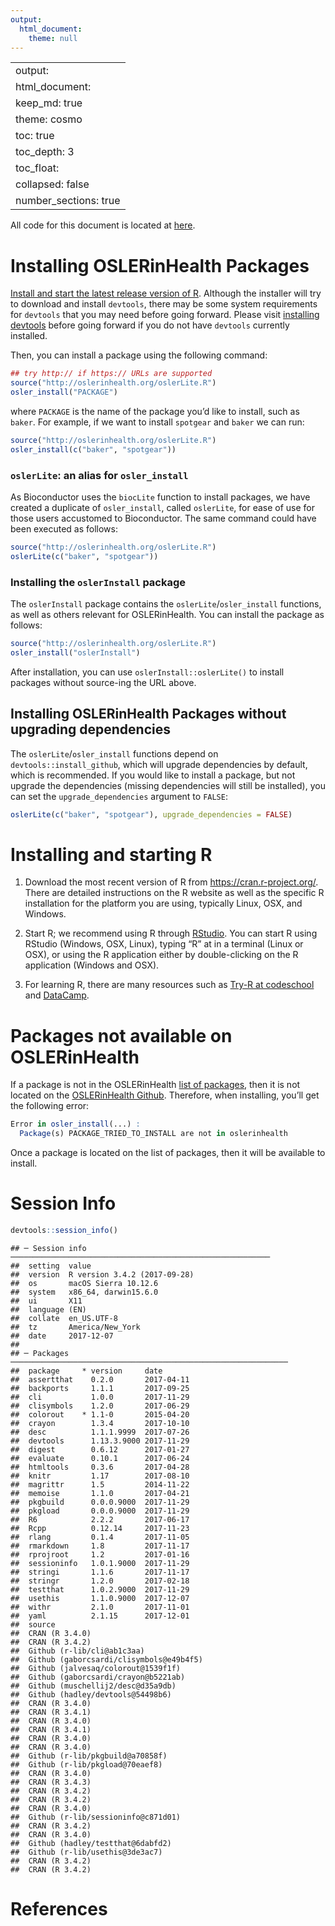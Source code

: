 ```yaml
---
output:
  html_document:
    theme: null
---
```

---
output: 
  html_document:
    keep_md: true
    theme: cosmo
    toc: true
    toc_depth: 3
    toc_float:
      collapsed: false
    number_sections: true
---





All code for this document is located at [here](https://raw.githubusercontent.com/muschellij2/neuroc/master/install_oslerinhealth/index.R).

# Installing OSLERinHealth Packages 

[Install and start the latest release version of R](#installing-and-starting-r).  Although the installer will try to download and install `devtools`, there may be some system requirements for `devtools` that you may need before going forward.  Please visit [installing devtools](neuroc-help-installing-devtools) before going forward if you do not have `devtools` currently installed. 

Then, you can install a package using the following command:

```r
## try http:// if https:// URLs are supported
source("http://oslerinhealth.org/oslerLite.R")
osler_install("PACKAGE")
```
where `PACKAGE` is the name of the package you'd like to install, such as `baker`.  For example, if we want to install `spotgear` and `baker` we can run:
```r
source("http://oslerinhealth.org/oslerLite.R")
osler_install(c("baker", "spotgear"))
```
### `oslerLite`: an alias for `osler_install`

As Bioconductor uses the `biocLite` function to install packages, we have created a duplicate of `osler_install`, called `oslerLite`, for ease of use for those users accustomed to Bioconductor.  The same command could have been executed as follows:
```r
source("http://oslerinhealth.org/oslerLite.R")
oslerLite(c("baker", "spotgear"))
```

### Installing the `oslerInstall` package

The `oslerInstall` package contains the `oslerLite`/`osler_install` functions, as well as others relevant for OSLERinHealth.  You can install the package as follows:

```r
source("http://oslerinhealth.org/oslerLite.R")
osler_install("oslerInstall")
```

After installation, you can use `` oslerInstall::oslerLite() `` to install packages without source-ing the URL above.

## Installing OSLERinHealth Packages without upgrading dependencies

The `oslerLite`/`osler_install` functions depend on `devtools::install_github`, which will upgrade dependencies by default, which is recommended.  If you would like to install a package, but not upgrade the dependencies (missing dependencies will still be installed), you can set the `upgrade_dependencies` argument to `FALSE`:

```r
oslerLite(c("baker", "spotgear"), upgrade_dependencies = FALSE)
```

# Installing and starting R 

1.  Download the most recent version of R from [https://cran.r-project.org/](https://cran.r-project.org/). There are detailed instructions on the R website as well as the specific R installation for the platform you are using, typically Linux, OSX, and Windows.

2.  Start R; we recommend using R through [RStudio](https://www.rstudio.com/).  You can start R using RStudio (Windows, OSX, Linux), typing "R" at in a terminal (Linux or OSX), or using the R application either by double-clicking on the R application (Windows and OSX).

3.  For learning R, there are many resources such as [Try-R at codeschool](http://tryr.codeschool.com/) and [DataCamp](https://www.datacamp.com/getting-started?step=2&track=r).


# Packages not available on OSLERinHealth

If a package is not in the OSLERinHealth [list of packages ](http://oslerinhealth.org/list-packages/all), then it is not located on the [OSLERinHealth Github](https://github.com/oslerinhealth?tab=repositories).  Therefore, when installing, you'll get the following error:

```r
Error in osler_install(...) : 
  Package(s) PACKAGE_TRIED_TO_INSTALL are not in oslerinhealth
```

Once a package is located on the list of packages, then it will be available to install. 


# Session Info


```r
devtools::session_info()
```

```
## ─ Session info ──────────────────────────────────────────────────────────
##  setting  value                       
##  version  R version 3.4.2 (2017-09-28)
##  os       macOS Sierra 10.12.6        
##  system   x86_64, darwin15.6.0        
##  ui       X11                         
##  language (EN)                        
##  collate  en_US.UTF-8                 
##  tz       America/New_York            
##  date     2017-12-07                  
## 
## ─ Packages ──────────────────────────────────────────────────────────────
##  package     * version     date      
##  assertthat    0.2.0       2017-04-11
##  backports     1.1.1       2017-09-25
##  cli           1.0.0       2017-11-29
##  clisymbols    1.2.0       2017-06-29
##  colorout    * 1.1-0       2015-04-20
##  crayon        1.3.4       2017-10-10
##  desc          1.1.1.9999  2017-07-26
##  devtools      1.13.3.9000 2017-11-29
##  digest        0.6.12      2017-01-27
##  evaluate      0.10.1      2017-06-24
##  htmltools     0.3.6       2017-04-28
##  knitr         1.17        2017-08-10
##  magrittr      1.5         2014-11-22
##  memoise       1.1.0       2017-04-21
##  pkgbuild      0.0.0.9000  2017-11-29
##  pkgload       0.0.0.9000  2017-11-29
##  R6            2.2.2       2017-06-17
##  Rcpp          0.12.14     2017-11-23
##  rlang         0.1.4       2017-11-05
##  rmarkdown     1.8         2017-11-17
##  rprojroot     1.2         2017-01-16
##  sessioninfo   1.0.1.9000  2017-11-29
##  stringi       1.1.6       2017-11-17
##  stringr       1.2.0       2017-02-18
##  testthat      1.0.2.9000  2017-11-29
##  usethis       1.1.0.9000  2017-12-07
##  withr         2.1.0       2017-11-01
##  yaml          2.1.15      2017-12-01
##  source                                 
##  CRAN (R 3.4.0)                         
##  CRAN (R 3.4.2)                         
##  Github (r-lib/cli@ab1c3aa)             
##  Github (gaborcsardi/clisymbols@e49b4f5)
##  Github (jalvesaq/colorout@1539f1f)     
##  Github (gaborcsardi/crayon@b5221ab)    
##  Github (muschellij2/desc@d35a9db)      
##  Github (hadley/devtools@54498b6)       
##  CRAN (R 3.4.0)                         
##  CRAN (R 3.4.1)                         
##  CRAN (R 3.4.0)                         
##  CRAN (R 3.4.1)                         
##  CRAN (R 3.4.0)                         
##  CRAN (R 3.4.0)                         
##  Github (r-lib/pkgbuild@a70858f)        
##  Github (r-lib/pkgload@70eaef8)         
##  CRAN (R 3.4.0)                         
##  CRAN (R 3.4.3)                         
##  CRAN (R 3.4.2)                         
##  CRAN (R 3.4.2)                         
##  CRAN (R 3.4.0)                         
##  Github (r-lib/sessioninfo@c871d01)     
##  CRAN (R 3.4.2)                         
##  CRAN (R 3.4.0)                         
##  Github (hadley/testthat@6dabfd2)       
##  Github (r-lib/usethis@3de3ac7)         
##  CRAN (R 3.4.2)                         
##  CRAN (R 3.4.2)
```

# References
